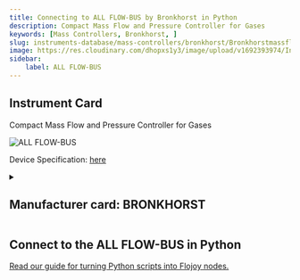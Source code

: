 ```yaml
---
title: Connecting to ALL FLOW-BUS by Bronkhorst in Python
description: Compact Mass Flow and Pressure Controller for Gases
keywords: [Mass Controllers, Bronkhorst, ] 
slug: instruments-database/mass-controllers/bronkhorst/Bronkhorstmassflowctrl 
image: https://res.cloudinary.com/dhopxs1y3/image/upload/v1692393974/Instruments/Mass%20Controllers/ALL-FLOW-BUS/file.png
sidebar:
    label: ALL FLOW-BUS 
---
```



## Instrument Card

Compact Mass Flow and Pressure Controller for Gases

![ALL FLOW-BUS](https://res.cloudinary.com/dhopxs1y3/image/upload/v1692393974/Instruments/Mass%20Controllers/ALL-FLOW-BUS/file.png)

Device Specification: [here](https://www.bronkhorst.com/int/products/gas-flow/flexi-flow/ff-c1x/?pdf=true)

<details style={{ marginTop: "15px"}}>
<summary><h2 style={{display:'inline'}}>Manufacturer card: BRONKHORST</h2></summary>

![BRONKHORST](https://res.cloudinary.com/dhopxs1y3/image/upload/v1692806111/Instruments/Vendor%20Logos/Bronkhorst.png)

Bronkhorst offers a wide product portfolio of gas and liquid flow meters for low flow rates

- Headquarters: Netherland
- Yearly Revenue (millions, USD): 114
- Vendor Website: [here](https://www.bronkhorst.com/int/)

</details>


<FeaturedInstrumentVideo category="MASS_CONTROLLERS" />

## Connect to the ALL FLOW-BUS in Python

[Read our guide for turning Python scripts into Flojoy nodes.](https://docs.flojoy.ai/contribution/blocks/custom-flojoy-block/)



<Tabs>
<TabItem value="Flojoy" label="Flojoy" className="flojoy-instrument-tabs">

<SectionsCard category="MASS_CONTROLLERS" manufacturer="Bronkhorst"></SectionsCard>

</TabItem>
</Tabs>